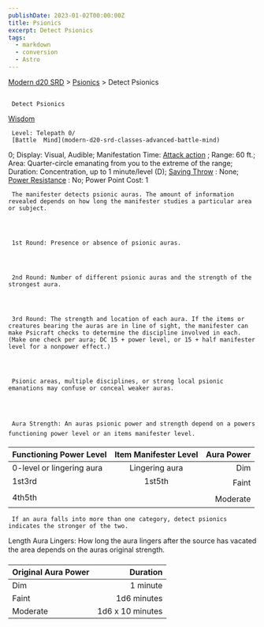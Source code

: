 ```yaml
---
publishDate: 2023-01-02T00:00:00Z
title: Psionics
excerpt: Detect Psionics
tags:
  - markdown
  - conversion
  - Astro
---
```


[Modern d20 SRD](/#modernD20) >
[Psionics](modern-d20-srd-psionics-index) > Detect Psionics

##

     Detect Psionics

[Wisdom](modern-d20-srd-basics-ability-scores)

     Level: Telepath 0/
     [Battle  Mind](modern-d20-srd-classes-advanced-battle-mind)
0; Display: Visual, Audible; Manifestation Time:
[Attack action](modern-d20-srd-combat-attack-actions)
; Range: 60 ft.; Area: Quarter-circle emanating from you to the extreme
of the range; Duration: Concentration, up to 1 minute/level (D);
[Saving Throw](modern-d20-srd-basics-saving-throws)
: None;
[Power Resistance](modern-d20-srd-special-abilities-power-resistance)
: No; Power Point Cost: 1

     The manifester detects psionic auras. The amount of information revealed depends on how long the manifester studies a particular area or subject.




     1st Round: Presence or absence of psionic auras.




     2nd Round: Number of different psionic auras and the strength of the strongest aura.




     3rd Round: The strength and location of each aura. If the items or creatures bearing the auras are in line of sight, the manifester can make Psicraft checks to determine the discipline involved in each. (Make one check per aura; DC 15 + power level, or 15 + half manifester level for a nonpower effect.)




     Psionic areas, multiple disciplines, or strong local psionic emanations may confuse or conceal weaker auras.




     Aura Strength: An auras psionic power and strength depend on a powers functioning power level or an items manifester level.

| Functioning Power Level   | Item Manifester Level | Aura Power |
| :------------------------ | :-------------------: | ---------: |
| 0-level or lingering aura |    Lingering aura     |        Dim |
| 1st3rd                    |        1st5th         |      Faint |
| 4th5th                    |                       |   Moderate |

     If an aura falls into more than one category, detect psionics indicates the stronger of the two.

Length Aura Lingers: How long the aura lingers after the source has vacated the area depends on the auras original strength.

| Original Aura Power |         Duration |
| :------------------ | ---------------: |
| Dim                 |         1 minute |
| Faint               |      1d6 minutes |
| Moderate            | 1d6 x 10 minutes |

